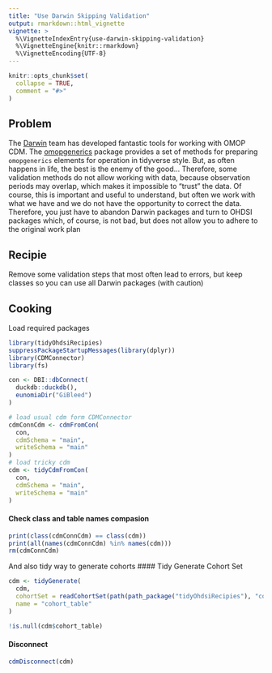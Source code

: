 ```yaml
---
title: "Use Darwin Skipping Validation"
output: rmarkdown::html_vignette
vignette: >
  %\VignetteIndexEntry{use-darwin-skipping-validation}
  %\VignetteEngine{knitr::rmarkdown}
  %\VignetteEncoding{UTF-8}
---
```


```r
knitr::opts_chunk$set(
  collapse = TRUE,
  comment = "#>"
)
```
## Problem
The [Darwin](https://github.com/darwin-eu) team has developed fantastic tools for working with OMOP CDM. The [omopgenerics](https://github.com/darwin-eu/omopgenerics) package provides a set of methods for preparing `omopgenerics` elements for operation in tidyverse style. 
But, as often happens in life, the best is the enemy of the good... Therefore, some validation methods do not allow working with data, because observation periods may overlap, which makes it impossible to “trust” the data. Of course, this is important and useful to understand, but often we work with what we have and we do not have the opportunity to correct the data. Therefore, you just have to abandon Darwin packages and turn to OHDSI packages which, of course, is not bad, but does not allow you to adhere to the original work plan

## Recipie 
Remove some validation steps that most often lead to errors, but keep classes so you can use all Darwin packages (with caution)

## Cooking
Load required packages
```r
library(tidyOhdsiRecipies)
suppressPackageStartupMessages(library(dplyr))
library(CDMConnector)
library(fs)
```

```r
con <- DBI::dbConnect(
  duckdb::duckdb(),
  eunomiaDir("GiBleed")
)

# load usual cdm form CDMConnector
cdmConnCdm <- cdmFromCon(
  con,
  cdmSchema = "main",
  writeSchema = "main"
)
# load tricky cdm
cdm <- tidyCdmFromCon(
  con,
  cdmSchema = "main",
  writeSchema = "main"
)
```
#### Check class and table names compasion
```r
print(class(cdmConnCdm) == class(cdm))
print(all(names(cdmConnCdm) %in% names(cdm)))
rm(cdmConnCdm)
```
And also tidy way to generate cohorts
#### Tidy Generate Cohort Set
```r
cdm <- tidyGenerate(
  cdm,
  cohortSet = readCohortSet(path(path_package("tidyOhdsiRecipies"), "cohorts")),
  name = "cohort_table"
)
```
```r
!is.null(cdm$cohort_table)
```
#### Disconnect
```r
cdmDisconnect(cdm)
```
